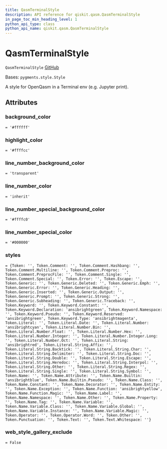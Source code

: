 ```yaml
---
title: QasmTerminalStyle
description: API reference for qiskit.qasm.QasmTerminalStyle
in_page_toc_min_heading_level: 1
python_api_type: class
python_api_name: qiskit.qasm.QasmTerminalStyle
---
```


# QasmTerminalStyle

<span id="qiskit.qasm.QasmTerminalStyle" />

`QasmTerminalStyle` [GitHub](https://github.com/qiskit/qiskit/tree/stable/0.20/qiskit/qasm/pygments/lexer.py "view source code")

Bases: `pygments.style.Style`

A style for OpenQasm in a Terminal env (e.g. Jupyter print).

## Attributes

<span id="qiskit.qasm.QasmTerminalStyle.background_color" />

### background\_color

`= '#ffffff'`

<span id="qiskit.qasm.QasmTerminalStyle.highlight_color" />

### highlight\_color

`= '#ffffcc'`

<span id="qiskit.qasm.QasmTerminalStyle.line_number_background_color" />

### line\_number\_background\_color

`= 'transparent'`

<span id="qiskit.qasm.QasmTerminalStyle.line_number_color" />

### line\_number\_color

`= 'inherit'`

<span id="qiskit.qasm.QasmTerminalStyle.line_number_special_background_color" />

### line\_number\_special\_background\_color

`= '#ffffc0'`

<span id="qiskit.qasm.QasmTerminalStyle.line_number_special_color" />

### line\_number\_special\_color

`= '#000000'`

<span id="qiskit.qasm.QasmTerminalStyle.styles" />

### styles

`= {Token: '', Token.Comment: '', Token.Comment.Hashbang: '', Token.Comment.Multiline: '', Token.Comment.Preproc: '', Token.Comment.PreprocFile: '', Token.Comment.Single: '', Token.Comment.Special: '', Token.Error: '', Token.Escape: '', Token.Generic: '', Token.Generic.Deleted: '', Token.Generic.Emph: '', Token.Generic.Error: '', Token.Generic.Heading: '', Token.Generic.Inserted: '', Token.Generic.Output: '', Token.Generic.Prompt: '', Token.Generic.Strong: '', Token.Generic.Subheading: '', Token.Generic.Traceback: '', Token.Keyword: '', Token.Keyword.Constant: '', Token.Keyword.Declaration: 'ansibrightgreen', Token.Keyword.Namespace: '', Token.Keyword.Pseudo: '', Token.Keyword.Reserved: 'ansibrightgreen', Token.Keyword.Type: 'ansibrightmagenta', Token.Literal: '', Token.Literal.Date: '', Token.Literal.Number: 'ansibrightcyan', Token.Literal.Number.Bin: '', Token.Literal.Number.Float: '', Token.Literal.Number.Hex: '', Token.Literal.Number.Integer: '', Token.Literal.Number.Integer.Long: '', Token.Literal.Number.Oct: '', Token.Literal.String: 'ansibrightred', Token.Literal.String.Affix: '', Token.Literal.String.Backtick: '', Token.Literal.String.Char: '', Token.Literal.String.Delimiter: '', Token.Literal.String.Doc: '', Token.Literal.String.Double: '', Token.Literal.String.Escape: '', Token.Literal.String.Heredoc: '', Token.Literal.String.Interpol: '', Token.Literal.String.Other: '', Token.Literal.String.Regex: '', Token.Literal.String.Single: '', Token.Literal.String.Symbol: '', Token.Name: '', Token.Name.Attribute: '', Token.Name.Builtin: 'ansibrightblue', Token.Name.Builtin.Pseudo: '', Token.Name.Class: '', Token.Name.Constant: '', Token.Name.Decorator: '', Token.Name.Entity: '', Token.Name.Exception: '', Token.Name.Function: 'ansibrightyellow', Token.Name.Function.Magic: '', Token.Name.Label: '', Token.Name.Namespace: '', Token.Name.Other: '', Token.Name.Property: '', Token.Name.Tag: '', Token.Name.Variable: '', Token.Name.Variable.Class: '', Token.Name.Variable.Global: '', Token.Name.Variable.Instance: '', Token.Name.Variable.Magic: '', Token.Operator: '', Token.Operator.Word: '', Token.Other: '', Token.Punctuation: '', Token.Text: '', Token.Text.Whitespace: ''}`

<span id="qiskit.qasm.QasmTerminalStyle.web_style_gallery_exclude" />

### web\_style\_gallery\_exclude

`= False`


